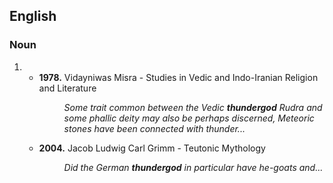 {{also|thunder god}}
==English==

===Noun===
{{en-noun}}

# {{alternative spelling of|en|thunder god}}
#* '''1978.''' Vidayniwas Misra - Studies in Vedic and Indo-Iranian Religion and Literature
#*: ''Some trait common between the Vedic '''thundergod''' Rudra and some phallic deity may also be perhaps discerned, Meteoric stones have been connected with thunder...''
#* '''2004.''' Jacob Ludwig Carl Grimm - Teutonic Mythology
#*: ''Did the German '''thundergod''' in particular have he-goats and...''